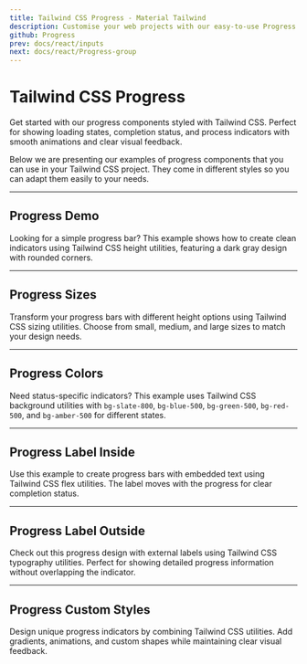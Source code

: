 ```yaml
---
title: Tailwind CSS Progress - Material Tailwind
description: Customise your web projects with our easy-to-use Progress component for Tailwind CSS using Material Design guidelines.
github: Progress
prev: docs/react/inputs
next: docs/react/Progress-group
---
```


# Tailwind CSS Progress

Get started with our progress components styled with Tailwind CSS. Perfect for showing loading states, completion status, and process indicators with smooth animations and clear visual feedback.

Below we are presenting our examples of progress components that you can use in your Tailwind CSS project. They come in different styles so you can adapt them easily to your needs.

---

## Progress Demo

Looking for a simple progress bar? This example shows how to create clean indicators using Tailwind CSS height utilities, featuring a dark gray design with rounded corners.

<PreviewWithCode relativePath="progress/progress-demo.tsx" language="html" />

---

## Progress Sizes

Transform your progress bars with different height options using Tailwind CSS sizing utilities. Choose from small, medium, and large sizes to match your design needs.

<PreviewWithCode relativePath="progress/progress-sizes.tsx" language="html" />

---

## Progress Colors

Need status-specific indicators? This example uses Tailwind CSS background utilities with `bg-slate-800`, `bg-blue-500`, `bg-green-500`, `bg-red-500`, and `bg-amber-500` for different states.

<PreviewWithCode relativePath="progress/progress-colors.tsx" language="html" />

---

## Progress Label Inside

Use this example to create progress bars with embedded text using Tailwind CSS flex utilities. The label moves with the progress for clear completion status.

<PreviewWithCode relativePath="progress/progress-label-inside.tsx" language="html" />

---

## Progress Label Outside

Check out this progress design with external labels using Tailwind CSS typography utilities. Perfect for showing detailed progress information without overlapping the indicator.

<PreviewWithCode relativePath="progress/progress-label-outside.tsx" language="html" />

---

## Progress Custom Styles

Design unique progress indicators by combining Tailwind CSS utilities. Add gradients, animations, and custom shapes while maintaining clear visual feedback.

<PreviewWithCode relativePath="progress/progress-custom-styles.tsx" language="html" />